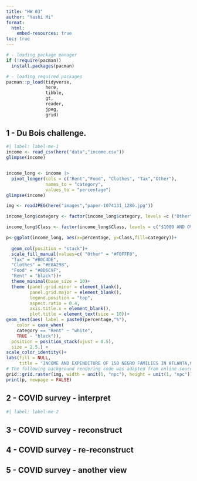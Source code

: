```yaml
---
title: "HW 03"
author: "Yashi Mi"
format:
  html:
    embed-resources: true
toc: true
---
```


```r
# - loading package manager
if (!require(pacman))
  install.packages(pacman)

# - loading required packages
pacman::p_load(tidyverse,
               here,
               tibble,
               gt,
               reader,
               jpeg,
               grid)
```

## 1 - Du Bois challenge.

```r
#| label: label-me-1
income <- read_csv(here("data","income.csv"))
glimpse(income)
```

```{}
```

```r
income_long <- income |>
  pivot_longer(cols = c("Rent","Food", "Clothes", "Tax","Other"),
               names_to = "category",
               values_to = "percentage")
glimpse(income)
```

```r
img <- readJPEG(here("images","paper-1074131_1280.jpg"))
```

```r
income_long$category <- factor(income_long$category, levels =c ("Other", "Tax", "Clothes", "Food", "Rent"))

income_long$Class <- factor(income_long$Class, levels = c("$1000 AND OVER","$750-1000","$500-750","$400-500","$300-400","$200-300","$100-200"))

p<-ggplot(income_long, aes(x=percentage, y=Class,fill=category))+
  
  geom_col(position = "stack")+
  scale_fill_manual(values=c( "Other" = "#F0FFF0",
  "Tax" = "#B0C4DE",
  "Clothes" = "#E8A298",
  "Food" = "#8D6C9F",
  "Rent" = "black"))+
  theme_minimal(base_size = 10)+
  theme (panel.grid.minor = element_blank(),
         panel.grid.major = element_blank(),
         legend.position = "top",
         aspect.ratio = 0.4,
         axis.title.x = element_blank(),
         plot.title = element_text(size = 10))+
geom_text(aes( label = paste0(percentage,"%"),
    color = case_when(
    category == "Rent" ~ "white",
    TRUE ~ "black")),
  position = position_stack(vjust = 0.5),
  size = 2.5,) +
scale_color_identity()+
labs(fill = NULL,
     title = "INCOME AND EXPENDITURE OF 150 NEGRO FAMILIES IN ATLANTA,GA.,U.S.A")
# The following background rendering code was adapted from online sources.
grid::grid.raster(img, width = unit(1, "npc"), height = unit(1, "npc"))
print(p, newpage = FALSE)

```

## 2 - COVID survey - interpret

```r
#| label: label-me-2

```

## 3 - COVID survey - reconstruct

## 4 - COVID survey - re-reconstruct

## 5 - COVID survey - another view
